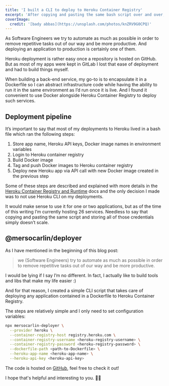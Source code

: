 ```yaml
---
title: 'I built a CLI to deploy to Heroku Container Registry'
excerpt: 'After copying and pasting the same bash script over and over, I decided to build a simple CLI to deploy my back-end services to Heroku Container Registry.'
coverImage:
  credit: '[bady abbas](https://unsplash.com/photos/knZRV9G0CPQ)'
---
```


As Software Engineers we try to automate as much as possible in order to remove repetitive tasks out of our way and be more productive. 
And deploying an application to production is certainly one of them.

Heroku deployment is rather easy once a repository is hosted on GitHub. 
But as most of my apps were kept in GitLab I lost that ease of deployment and had to build things myself.

When building a back-end service, my go-to is to encapsulate it in a Dockerfile so I can abstract infrastructure code while having the ability to run it in the same environment as I’d run once it is live.
And I found it convenient to use Docker alongside Heroku Container Registry to deploy such services.

## Deployment pipeline

It’s important to say that most of my deployments to Heroku lived in a bash file which ran the following steps:

1. Store app name, Heroku API keys, Docker image names in environment variables
2. Login to Heroku container registry
3. Build Docker image
4. Tag and push Docker images to Heroku container registry
5. Deploy new Heroku app via API call with new Docker image created in the previous step

Some of these steps are described and explained with more details in the [Heroku Container Registry and Runtime](https://devcenter.heroku.com/articles/container-registry-and-runtime) docs and the only decision I made was to not use Heroku CLI on my deployments.

It would make sense to use it for one or two applications, but as of the time of this writing I’m currently hosting 26 services.
Needless to say that copying and pasting the same script and storing all of those credentials simply doesn’t scale.

## @mersocarlin/deployer

As I have mentioned in the beginning of this blog post:

> we (Software Engineers) try to automate as much as possible in order to remove repetitive tasks out of our way and be more productive.

I would be lying if I say I’m no different.
In fact, I actually like to build tools and libs that make my life easier :)

And for that reason, I created a simple CLI script that takes care of deploying any application contained in a Dockerfile to Heroku Container Registry. 

The steps are relatively simple and I only need to set configuration variables:

```bash
npx mersocarlin-deployer \
  --provider heroku \
  --container-registry-host registry.heroku.com \
  --container-registry-username <heroku-registry-username> \
  --container-registry-password <heroku-registry-password> \
  --dockerfile-path <path-to-Dockerfile> \
  --heroku-app-name <heroku-app-name> \
  --heroku-api-key <heroku-api-key>
```

The code is hosted on [GitHub](https://github.com/mersocarlin/deployer), feel free to check it out! 

I hope that's helpful and interesting to you. 👋🏼

